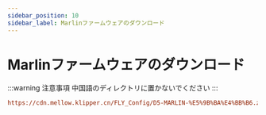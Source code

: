 ```yaml
---
sidebar_position: 10
sidebar_label: Marlinファームウェアのダウンロード
---
```


# Marlinファームウェアのダウンロード

:::warning 注意事項
中国語のディレクトリに置かないでください
:::

```cfg
https://cdn.mellow.klipper.cn/FLY_Config/D5-MARLIN-%E5%9B%BA%E4%BB%B6.zip
```